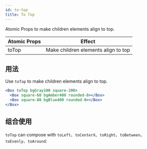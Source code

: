 ```yaml
---
id: to-top
title: To Top
---
```



Atomic Props to make children elements align to top.

| Atomic Props | Effect                              |
| ------------ | ----------------------------------- |
| toTop        | Make children elements align to top |

## 用法

Use `toTop` to make children elements align to top.

```jsx live
<Box toTop bgGray100 square-200>
  <Box square-60 bgAmber400 rounded-8></Box>
  <Box square-80 bgBlue400 rounded-8></Box>
</Box>
```

## 组合使用

`toTop` can compose with `toLeft`、`toCenterX`、`toRight`、`toBetween`、`toEvenly`、`toAround`:

<LayoutEngine5 />
